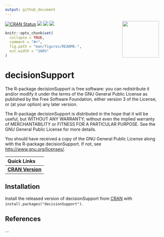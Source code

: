 ```yaml
---
output: github_document
---
```


<!-- README.md is generated from README.Rmd. Please edit that file -->

[<img src="https://raw.githubusercontent.com/eikeluedeling/decisionSupport/master/vignettes/decisionSupport.png" align="right" height="120"/>](https://cran.r-project.org/web/packages/decisionSupport/index.html)


<!-- badges: start -->
[![CRAN Status](http://www.r-pkg.org/badges/version/decisionSupport?color=yellow)](https://cran.r-project.org/package=decisionSupport)
[![](http://cranlogs.r-pkg.org/badges/grand-total/decisionSupport?color=orange)](https://cran.r-project.org/package=decisionSupport)
[![](http://cranlogs.r-pkg.org/badges/decisionSupport?color=blue)](https://cran.r-project.org/package=decisionSupport)
[![](http://cranlogs.r-pkg.org/badges/last-week/decisionSupport?color=green)](https://cran.r-project.org/package=decisionSupport)
<!-- badges: end -->

```r
knitr::opts_chunk$set(
  collapse = TRUE,
  comment = "#>",
  fig.path = "man/figures/README-",
  out.width = "100%"
)
```

# decisionSupport

The R-package decisionSupport is free software: you can redistribute it and/or modify it under the terms of the GNU General Public License as published by the Free Software Foundation, either version 3 of the License, or (at your option) any later version.

The R-package decisionSupport is distributed in the hope that it will be useful, but WITHOUT ANY WARRANTY; without even the implied warranty of MERCHANTABILITY or FITNESS FOR A PARTICULAR PURPOSE.  See the GNU General Public License for more details.
 
You should have received a copy of the GNU General Public License along with the R-package decisionSupport.  If not, see <http://www.gnu.org/licenses/>.

<!-- Links: start -->
|   Quick Links  |
|:-------|
| [**CRAN Version**](https://cran.r-project.org/package=decisionSupport) |
<!-- Links: end -->


## Installation

Install the released version of decisionSupport from [CRAN](https://CRAN.R-project.org) with `install.packages("decisionSupport")`.

## References

...
